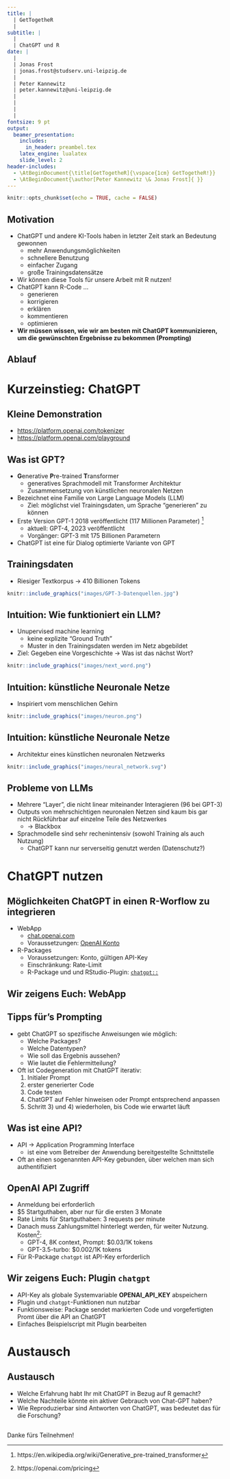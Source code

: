 ```yaml
---
title: |
  | GetTogetheR 
  |
subtitle: |
  |
  | ChatGPT und R
date: | 
  |
  | Jonas Frost
  | jonas.frost@studserv.uni-leipzig.de
  |
  | Peter Kannewitz                       
  | peter.kannewitz@uni-leipzig.de
  |
  |              
  |              
  |                                                                                                      08. Juni 2023
fontsize: 9 pt
output: 
  beamer_presentation:
    includes:
      in_header: preambel.tex
    latex_engine: lualatex  
    slide_level: 2
header-includes: 
  - \AtBeginDocument{\title[GetTogetheR]{\vspace{1cm} GetTogetheR!}}
  - \AtBeginDocument{\author[Peter Kannewitz \& Jonas Frost]{ }}
---
```


```r
knitr::opts_chunk$set(echo = TRUE, cache = FALSE)
```

## Motivation

- ChatGPT und andere KI-Tools haben in letzter Zeit stark an Bedeutung gewonnen
  - mehr Anwendungsmöglichkeiten
  - schnellere Benutzung
  - einfacher Zugang
  - große Trainingsdatensätze

- Wir können diese Tools für unsere Arbeit mit R nutzen!
- ChatGPT kann R-Code ...
  - generieren
  - korrigieren
  - erklären
  - kommentieren
  - optimieren
- **Wir müssen wissen, wie wir am besten mit ChatGPT kommunizieren, um die gewünschten Ergebnisse zu bekommen (Prompting)**

## Ablauf

\begin{minipage}{\textwidth}
   \linespread{2}
   \tableofcontents
\end{minipage}
\vspace*{3cm}

# Kurzeinstieg: ChatGPT 

## Kleine Demonstration

- <https://platform.openai.com/tokenizer>
- <https://platform.openai.com/playground>

## Was ist GPT?

- **G**enerative **P**re-trained **T**ransformer
  - generatives Sprachmodell mit Transformer Architektur
  - Zusammensetzung von künstlichen neuronalen Netzen
- Bezeichnet eine Familie von Large Language Models (LLM)
  - Ziel: möglichst viel Trainingsdaten, um Sprache "generieren" zu können 
- Erste Version GPT-1 2018 veröffentlicht (117 Millionen Parameter) ^[ https://en.wikipedia.org/wiki/Generative_pre-trained_transformer]
  - aktuell: GPT-4, 2023 veröffentlicht
  - Vorgänger: GPT-3 mit 175 Billionen Parametern
- ChatGPT ist eine für Dialog optimierte Variante von GPT
  
## Trainingsdaten  

- Riesiger Textkorpus -> 410 Billionen Tokens

```r
knitr::include_graphics("images/GPT-3-Datenquellen.jpg")
```


## Intuition: Wie funktioniert ein LLM?

- Unupervised machine learning
  - keine explizite "Ground Truth"
  - Muster in den Trainingsdaten werden im Netz abgebildet
- Ziel: Gegeben eine Vorgeschichte $\rightarrow$ Was ist das nächst Wort?

```r
knitr::include_graphics("images/next_word.png")
```


## Intuition: künstliche Neuronale Netze

- Inspiriert vom menschlichen Gehirn

```r
knitr::include_graphics("images/neuron.png")
```

## Intuition: künstliche Neuronale Netze

- Architektur eines künstlichen neuronalen Netzwerks

```r
knitr::include_graphics("images/neural_network.svg")
```


## Probleme von LLMs 

- Mehrere "Layer", die nicht linear miteinander Interagieren (96 bei GPT-3)
- Outputs von mehrschichtigen neuronalen Netzen sind kaum bis gar nicht Rückführbar auf einzelne Teile des Netzwerkes
  - $\rightarrow$ Blackbox
- Sprachmodelle sind sehr rechenintensiv (sowohl Training als auch Nutzung)
  - ChatGPT kann nur serverseitig genutzt werden (Datenschutz?)

# ChatGPT nutzen

## Möglichkeiten ChatGPT in einen R-Worflow zu integrieren


- WebApp 
  - [chat.openai.com](https://chat.openai.com/)
  - Voraussetzungen: [OpenAI Konto](https://openai.com/product/chatgpt) 
- R-Packages
  - Voraussetzungen: Konto, gültigen API-Key
  - Einschränkung: Rate-Limit
  - R-Package und und RStudio-Plugin: [`chatgpt::`](https://cran.r-project.org/web/packages/chatgpt/index.html)
  
## Wir zeigens Euch: WebApp

\begin{block}{Beispiel 1}
"Wie kann ich in R einen Boxplot erstellen?"
\end{block}

\begin{block}{Beispiel 2}
"Ich habe einen Datensatz mit den Variablen einkommen, geschlecht und ost\_west. einkommen ist nummerisch, geschlecht ein Faktor mit den Ausprägungen "männlich" und "weiblich" und ost\_west ein Faktor mit den Ausprägungen "ost" und "west". Wie kann ich aus diesen Variablen einen Boxplot in R erstellen? Ich möchte das Paket ggplot2 verwenden. Auf der y-Achse soll das Einkommen abgebildet werden, auf der x-Achse das Geschlecht. Die Farbe der Boxplots soll nach der Variable ost\_west variieren. Erstelle einen Beispieldatensatz. Kommentiere den ausgegebenen Code."
\end{block}

## Tipps für's Prompting

- gebt ChatGPT so spezifische Anweisungen wie möglich:
  - Welche Packages?
  - Welche Datentypen?
  - Wie soll das Ergebnis aussehen?
  - Wie lautet die Fehlermitteilung?

- Oft ist Codegeneration mit ChatGPT iterativ:
  1) Initialer Prompt
  2) erster generierter Code
  3) Code testen
  4) ChatGPT auf Fehler hinweisen oder Prompt entsprechend anpassen
  5) Schritt 3) und 4) wiederholen, bis Code wie erwartet läuft

## Was ist eine API?

  - API -> Application Programming Interface
    - ist eine vom Betreiber der Anwendung bereitgestellte Schnittstelle
  - Oft an einen sogenannten API-Key gebunden, über welchen man sich authentifiziert  

  
    
## OpenAI API Zugriff  

- Anmeldung bei [\textcolor{blue}{OpenAI}](https://platform.openai.com/signup) erforderlich
- $5 Startguthaben, aber nur für die ersten 3 Monate
- Rate Limits für Startguthaben: 3 requests per minute
- Danach muss Zahlungsmittel hinterlegt werden, für weiter Nutzung. Kosten^[https://openai.com/pricing]:
  - GPT-4, 8K context, Prompt: $0.03/1K tokens
  - GPT-3.5-turbo: $0.002/1K tokens 
- Für R-Package `chatgpt` ist API-Key erforderlich
  
  
## Wir zeigens Euch: Plugin `chatgpt`

- API-Key als globale Systemvariable **OPENAI_API_KEY** abspeichern
- Plugin und `chatgpt`-Funktionen nun nutzbar
- Funktionsweise: Package sendet markierten Code und vorgefertigten Promt über die API an ChatGPT
- Einfaches Beispielscript mit Plugin bearbeiten

# Austausch

## Austausch

- Welche Erfahrung habt Ihr mit ChatGPT in Bezug auf R gemacht?
- Welche Nachteile könnte ein aktiver Gebrauch von Chat-GPT haben?
- Wie Reproduzierbar sind Antworten von ChatGPT, was bedeutet das für die Forschung?

## 

\center\huge

Danke fürs Teilnehmen!



